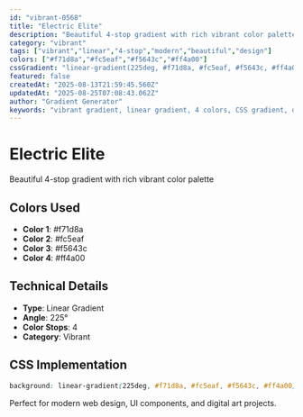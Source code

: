 ```yaml
---
id: "vibrant-0568"
title: "Electric Elite"
description: "Beautiful 4-stop gradient with rich vibrant color palette"
category: "vibrant"
tags: ["vibrant","linear","4-stop","modern","beautiful","design"]
colors: ["#f71d8a","#fc5eaf","#f5643c","#ff4a00"]
cssGradient: "linear-gradient(225deg, #f71d8a, #fc5eaf, #f5643c, #ff4a00)"
featured: false
createdAt: "2025-08-13T21:59:45.560Z"
updatedAt: "2025-08-25T07:08:43.062Z"
author: "Gradient Generator"
keywords: "vibrant gradient, linear gradient, 4 colors, CSS gradient, design, #f71d8a, #fc5eaf, #f5643c, #ff4a00"
---
```


# Electric Elite

Beautiful 4-stop gradient with rich vibrant color palette

## Colors Used
- **Color 1**: #f71d8a
- **Color 2**: #fc5eaf
- **Color 3**: #f5643c
- **Color 4**: #ff4a00

## Technical Details
- **Type**: Linear Gradient
- **Angle**: 225°
- **Color Stops**: 4
- **Category**: Vibrant

## CSS Implementation
```css
background: linear-gradient(225deg, #f71d8a, #fc5eaf, #f5643c, #ff4a00);
```

Perfect for modern web design, UI components, and digital art projects.
